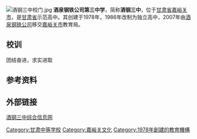 {{Unreferenced|time=2020-02-21T01:45:35+00:00}}
[[File:酒钢三中校门.jpg|thumb]]
'''酒泉钢铁公司第三中学'''，简称'''酒钢三中'''，位于[[甘肃省|甘肃省]][[嘉峪关市|嘉峪关市]]，是[[甘肃省|甘肃省]]示范高中。其创建于1978年，1986年改制为独立高中，2007年由[[酒泉钢铁公司|酒泉钢铁公司]]移交[[嘉峪关市|嘉峪关市]]教育局。

==校训==
团结奋进，求实进取

==参考资料==

==外部链接==
[http://www.jggz.net/ 酒钢三中综合信息网] {{Wayback|url=http://www.jggz.net/ |date=20190410113020 }}

[[Category:甘肃中等学校|Category:甘肃中等学校]]
[[Category:嘉峪关文化|Category:嘉峪关文化]]
[[Category:1978年創建的教育機構|Category:1978年創建的教育機構]]
{{juni-stub}}